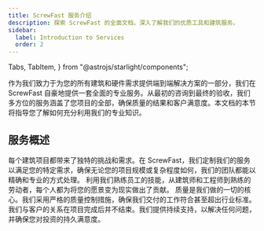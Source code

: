 ```yaml
---
title: ScrewFast 服务介绍
description: 探索 ScrewFast 的全面文档，深入了解我们的优质工具和建筑服务。
sidebar:
  label: Introduction to Services
  order: 2
---
```


  Tabs,
  TabItem,
} from "@astrojs/starlight/components";

作为我们致力于为您的所有建筑和硬件需求提供端到端解决方案的一部分，我们在 ScrewFast 自豪地提供一套全面的专业服务。从最初的咨询到最终的验收，我们多方位的服务涵盖了您项目的全部，确保质量的结果和客户满意度。本文档的本节将指导您了解如何充分利用我们的专业知识。

## 服务概述

<Tabs>
  <TabItem label="定制解决方案">
    每个建筑项目都带来了独特的挑战和需求。在 ScrewFast，我们定制我们的服务以满足您的特定需求，确保无论您的项目规模或复杂程度如何，我们的团队都能以精确和专业的方式处理。
  </TabItem>
  <TabItem label="专业团队">
    利用我们熟练员工的技能，从建筑师和工程师到熟练的劳动者，每个人都为将您的愿景变为现实做出了贡献。
  </TabItem>
   <TabItem label="质量承诺">
    质量是我们做的一切的核心。我们采用严格的质量控制措施，确保我们交付的工作符合甚至超出行业标准。
  </TabItem>
   <TabItem label="持续支持">
    我们与客户的关系在项目完成后并不结束。我们提供持续支持，以解决任何问题，并确保您对投资的持久满意度。
  </TabItem>
</Tabs>
